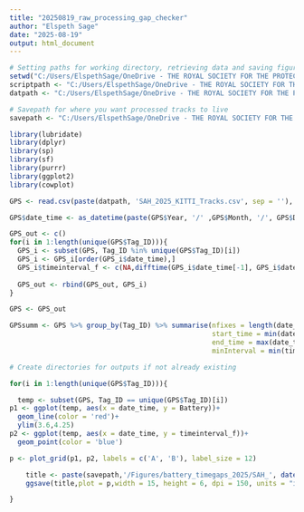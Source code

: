 ```yaml
---
title: "20250819_raw_processing_gap_checker"
author: "Elspeth Sage"
date: "2025-08-19"
output: html_document
---
```


```r
# Setting paths for working directory, retrieving data and saving figures and outputs - CHANGE TO SUIT YOU
setwd("C:/Users/ElspethSage/OneDrive - THE ROYAL SOCIETY FOR THE PROTECTION OF BIRDS/Documents/BRAIDS/WORKING")
scriptpath <- "C:/Users/ElspethSage/OneDrive - THE ROYAL SOCIETY FOR THE PROTECTION OF BIRDS/Documents/BRAIDS/WORKING/Scripts/Preprocessing/"
datpath <- "C:/Users/ElspethSage/OneDrive - THE ROYAL SOCIETY FOR THE PROTECTION OF BIRDS/Documents/BRAIDS/WORKING/Data/Tracks_processed/Kittiwake/"

# Savepath for where you want processed tracks to live
savepath <- "C:/Users/ElspethSage/OneDrive - THE ROYAL SOCIETY FOR THE PROTECTION OF BIRDS/Documents/BRAIDS/WORKING/Outputs/Preprocessing_outputs"

```

```r
library(lubridate)
library(dplyr)
library(sp)
library(sf)
library(purrr)
library(ggplot2)
library(cowplot)
```

```r
GPS <- read.csv(paste(datpath, 'SAH_2025_KITTI_Tracks.csv', sep = ''), header = TRUE, sep = ",", stringsAsFactors=FALSE, row.names = NULL)

```

```r
GPS$date_time <- as_datetime(paste(GPS$Year, '/' ,GPS$Month, '/', GPS$Day, '/', GPS$Hour, ':', GPS$Minute, ':', GPS$Second))

GPS_out <- c()
for(i in 1:length(unique(GPS$Tag_ID))){
  GPS_i <- subset(GPS, Tag_ID %in% unique(GPS$Tag_ID)[i])
  GPS_i <- GPS_i[order(GPS_i$date_time),]
  GPS_i$timeinterval_f <- c(NA,difftime(GPS_i$date_time[-1], GPS_i$date_time[-length(GPS_i$date_time)], units = "secs"))
  
  GPS_out <- rbind(GPS_out, GPS_i)
}

GPS <- GPS_out 
```

```r
GPSsumm <- GPS %>% group_by(Tag_ID) %>% summarise(nfixes = length(date_time), 
                                                  start_time = min(date_time), 
                                                  end_time = max(date_time), 
                                                  minInterval = min(timeinterval_f, na.rm = TRUE), maxInterval = max(timeinterval_f, na.rm = TRUE), medianInterval = median(timeinterval_f, na.rm = TRUE))

```

```r
# Create directories for outputs if not already existing

for(i in 1:length(unique(GPS$Tag_ID))){

  temp <- subset(GPS, Tag_ID == unique(GPS$Tag_ID)[i])
p1 <- ggplot(temp, aes(x = date_time, y = Battery))+
  geom_line(color = 'red')+
  ylim(3.6,4.25)
p2 <- ggplot(temp, aes(x = date_time, y = timeinterval_f))+
  geom_point(color = 'blue')

p <- plot_grid(p1, p2, labels = c('A', 'B'), label_size = 12)

    title <- paste(savepath,'/Figures/battery_timegaps_2025/SAH_', date(temp$date_time[1]),'_', date(temp$date_time[nrow(temp)]),'_logger_', unique(GPS$Tag_ID)[i], '.png', sep = '') 
    ggsave(title,plot = p,width = 15, height = 6, dpi = 150, units = "in", device='png')

}
                       
```
